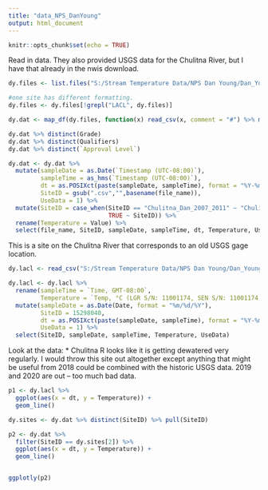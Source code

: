 ```yaml
---
title: "data_NPS_DanYoung"
output: html_document
---
```


```r
knitr::opts_chunk$set(echo = TRUE)
```

Read in data. They also provided USGS data for the Chulitna River, but I have that already in the nwis download.

```r
dy.files <- list.files("S:/Stream Temperature Data/NPS Dan Young/Dan_Young_Data", pattern = ".csv", full.names = TRUE) 

#one site has different formatting.
dy.files <- dy.files[!grepl("LACL", dy.files)]

dy.dat <- map_df(dy.files, function(x) read_csv(x, comment = "#") %>% mutate(file_name = basename(x)))

dy.dat %>% distinct(Grade)
dy.dat %>% distinct(Qualifiers)
dy.dat %>% distinct(`Approval Level`)

dy.dat <- dy.dat %>% 
  mutate(sampleDate = as.Date(`Timestamp (UTC-08:00)`),
         sampleTime = as_hms(`Timestamp (UTC-08:00)`),
         dt = as.POSIXct(paste(sampleDate, sampleTime), format = "%Y-%m-%d %H:%M:%S"),
         SiteID = gsub(".csv","",basename(file_name)),
         UseData = 1) %>%
  mutate(SiteID = case_when(SiteID == "Chulitna_Dan_2007_2011" ~ "Chulitna_SiteB",
                            TRUE ~ SiteID)) %>% 
  rename(Temperature = Value) %>% 
  select(file_name, SiteID, sampleDate, sampleTime, dt, Temperature, UseData)

```

This is a site on the Chulitna River that corresponds to an old USGS gage location.

```r
dy.lacl <- read_csv("S:/Stream Temperature Data/NPS Dan Young/Dan_Young_Data/LACL_chulr_temp_20200925export.csv", skip = 1)

dy.lacl <- dy.lacl %>% 
  rename(sampleTime = `Time, GMT-08:00`,
         Temperature = `Temp, °C (LGR S/N: 11001174, SEN S/N: 11001174, LBL: LACL_CHULR_TEMP_)`) %>% 
  mutate(sampleDate = as.Date(Date, format = "%m/%d/%Y"), 
         SiteID = 15298040,
         dt = as.POSIXct(paste(sampleDate, sampleTime), format = "%Y-%m-%d %H:%M:%S"),
         UseData = 1) %>% 
  select(SiteID, sampleDate, sampleTime, Temperature, UseData)
```

Look at the data:
* Chulitna R looks like it is getting dewatered very regularly. I would throw this site out altogether except anything that might be useful from 2018 could be combined with the historic USGS data. 2019 and 2020 are out -- too much bad data.


```r
p1 <- dy.lacl %>% 
  ggplot(aes(x = dt, y = Temperature)) + 
  geom_line()

dy.sites <- dy.dat %>% distinct(SiteID) %>% pull(SiteID)

p2 <- dy.dat %>% 
  filter(SiteID == dy.sites[2]) %>% 
  ggplot(aes(x = dt, y = Temperature)) + 
  geom_line()


ggplotly(p2)
```

